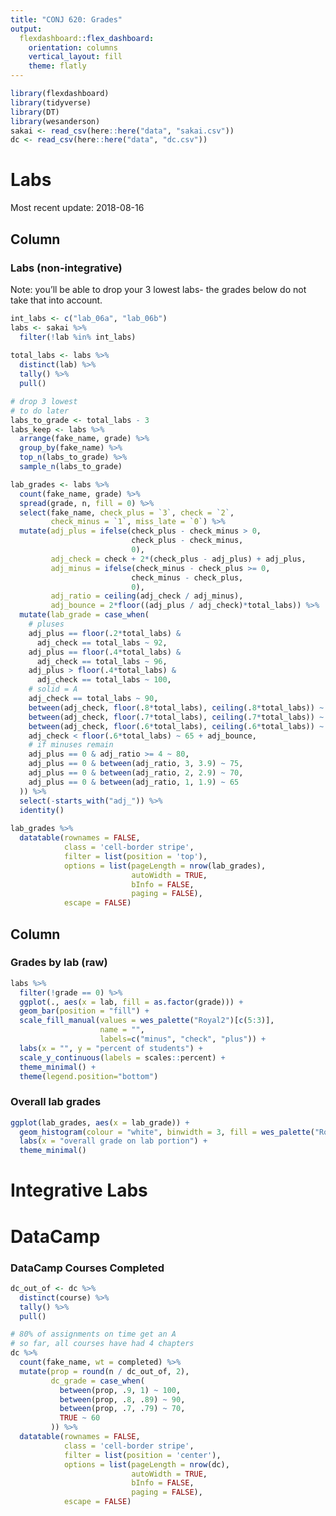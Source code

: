 ```yaml
---
title: "CONJ 620: Grades"
output: 
  flexdashboard::flex_dashboard:
    orientation: columns
    vertical_layout: fill
    theme: flatly
---
```


```r
library(flexdashboard)
library(tidyverse)
library(DT)
library(wesanderson)
sakai <- read_csv(here::here("data", "sakai.csv"))
dc <- read_csv(here::here("data", "dc.csv"))
```

Labs
===================================== 

Most recent update: 2018-08-16

Column {data-width=650}
-----------------------------------------------------------------------

### Labs (non-integrative)

Note: you'll be able to drop your 3 lowest labs- the grades below do not take that into account. 

```r
int_labs <- c("lab_06a", "lab_06b")
labs <- sakai %>% 
  filter(!lab %in% int_labs)
  
total_labs <- labs %>% 
  distinct(lab) %>% 
  tally() %>% 
  pull()

# drop 3 lowest
# to do later
labs_to_grade <- total_labs - 3
labs_keep <- labs %>% 
  arrange(fake_name, grade) %>% 
  group_by(fake_name) %>% 
  top_n(labs_to_grade) %>% 
  sample_n(labs_to_grade)

lab_grades <- labs %>% 
  count(fake_name, grade) %>% 
  spread(grade, n, fill = 0) %>% 
  select(fake_name, check_plus = `3`, check = `2`, 
         check_minus = `1`, miss_late = `0`) %>% 
  mutate(adj_plus = ifelse(check_plus - check_minus > 0, 
                           check_plus - check_minus,
                           0),
         adj_check = check + 2*(check_plus - adj_plus) + adj_plus,
         adj_minus = ifelse(check_minus - check_plus >= 0, 
                           check_minus - check_plus,
                           0),
         adj_ratio = ceiling(adj_check / adj_minus),
         adj_bounce = 2*floor((adj_plus / adj_check)*total_labs)) %>% 
  mutate(lab_grade = case_when(
    # pluses
    adj_plus == floor(.2*total_labs) & 
      adj_check == total_labs ~ 92,
    adj_plus == floor(.4*total_labs) & 
      adj_check == total_labs ~ 96,
    adj_plus > floor(.4*total_labs) & 
      adj_check == total_labs ~ 100,
    # solid = A
    adj_check == total_labs ~ 90,
    between(adj_check, floor(.8*total_labs), ceiling(.8*total_labs)) ~ 80 + adj_bounce,
    between(adj_check, floor(.7*total_labs), ceiling(.7*total_labs)) ~ 75 + adj_bounce,
    between(adj_check, floor(.6*total_labs), ceiling(.6*total_labs)) ~ 70 + adj_bounce,
    adj_check < floor(.6*total_labs) ~ 65 + adj_bounce,
    # if minuses remain
    adj_plus == 0 & adj_ratio >= 4 ~ 80,
    adj_plus == 0 & between(adj_ratio, 3, 3.9) ~ 75,
    adj_plus == 0 & between(adj_ratio, 2, 2.9) ~ 70,
    adj_plus == 0 & between(adj_ratio, 1, 1.9) ~ 65
  )) %>% 
  select(-starts_with("adj_")) %>% 
  identity()
  
lab_grades %>% 
  datatable(rownames = FALSE,
            class = 'cell-border stripe',
            filter = list(position = 'top'),
            options = list(pageLength = nrow(lab_grades), 
                           autoWidth = TRUE,
                           bInfo = FALSE,
                           paging = FALSE),
            escape = FALSE)
```
  


Column {data-width=350}
-----------------------------------------------------------------------

### Grades by lab (raw)

```r
labs %>% 
  filter(!grade == 0) %>% 
  ggplot(., aes(x = lab, fill = as.factor(grade))) +
  geom_bar(position = "fill") +
  scale_fill_manual(values = wes_palette("Royal2")[c(5:3)], 
                    name = "",
                    labels=c("minus", "check", "plus")) +
  labs(x = "", y = "percent of students") + 
  scale_y_continuous(labels = scales::percent) +
  theme_minimal() +
  theme(legend.position="bottom")
```

### Overall lab grades

```r
ggplot(lab_grades, aes(x = lab_grade)) +
  geom_histogram(colour = "white", binwidth = 3, fill = wes_palette("Royal2")[5]) +
  labs(x = "overall grade on lab portion") +
  theme_minimal() 
```



Integrative Labs
=====================================  


DataCamp
=====================================  


### DataCamp Courses Completed

```r
dc_out_of <- dc %>% 
  distinct(course) %>% 
  tally() %>% 
  pull()

# 80% of assignments on time get an A
# so far, all courses have had 4 chapters
dc %>% 
  count(fake_name, wt = completed) %>% 
  mutate(prop = round(n / dc_out_of, 2),
         dc_grade = case_when(
           between(prop, .9, 1) ~ 100,
           between(prop, .8, .89) ~ 90,
           between(prop, .7, .79) ~ 70,
           TRUE ~ 60
         )) %>% 
  datatable(rownames = FALSE,
            class = 'cell-border stripe',
            filter = list(position = 'center'),
            options = list(pageLength = nrow(dc), 
                           autoWidth = TRUE,
                           bInfo = FALSE,
                           paging = FALSE),
            escape = FALSE)
```
